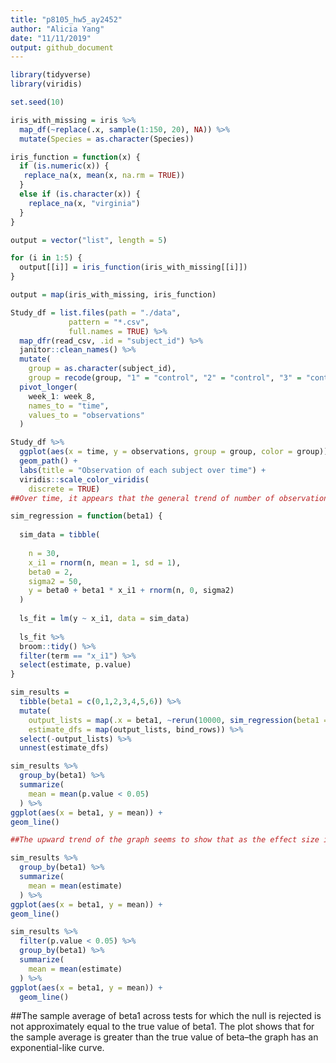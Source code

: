 ```yaml
---
title: "p8105_hw5_ay2452"
author: "Alicia Yang"
date: "11/11/2019"
output: github_document
---
```


```r
library(tidyverse)
library(viridis)

set.seed(10)

iris_with_missing = iris %>% 
  map_df(~replace(.x, sample(1:150, 20), NA)) %>%
  mutate(Species = as.character(Species))
```

```r
iris_function = function(x) {
  if (is.numeric(x)) {
   replace_na(x, mean(x, na.rm = TRUE))
  }
  else if (is.character(x)) {
    replace_na(x, "virginia")
  }
}

output = vector("list", length = 5)

for (i in 1:5) {
  output[[i]] = iris_function(iris_with_missing[[i]])
}

output = map(iris_with_missing, iris_function)
```

```r
Study_df = list.files(path = "./data",
             pattern = "*.csv", 
             full.names = TRUE) %>%
  map_dfr(read_csv, .id = "subject_id") %>%
  janitor::clean_names() %>%
  mutate(
    group = as.character(subject_id),
    group = recode(group, "1" = "control", "2" = "control", "3" = "control", "4" = "control", "5" = "control", "6" = "control", "7" = "control", "8" = "control", "9" = "control", "10" = "control", "11" = "experiment", "12" = "experiment", "13" = "experiment", "14" = "experiment", "15" = "experiment", "16" = "experiment", "17" = "experiment", "18" = "experiment", "19" = "experiment", "20" = "experiment" )) %>% 
  pivot_longer(
    week_1: week_8,
    names_to = "time", 
    values_to = "observations"
  )

Study_df %>% 
  ggplot(aes(x = time, y = observations, group = group, color = group)) + 
  geom_path() +
  labs(title = "Observation of each subject over time") + 
  viridis::scale_color_viridis(
    discrete = TRUE)
##Over time, it appears that the general trend of number of observations increases for individuals in the experimental group. Individuals in the control group seem to start and end at around the same observation number. 
```

```r
sim_regression = function(beta1) {
  
  sim_data = tibble(
    
    n = 30,
    x_i1 = rnorm(n, mean = 1, sd = 1),
    beta0 = 2, 
    sigma2 = 50,
    y = beta0 + beta1 * x_i1 + rnorm(n, 0, sigma2)
  )
  
  ls_fit = lm(y ~ x_i1, data = sim_data)
  
  ls_fit %>% 
  broom::tidy() %>%
  filter(term == "x_i1") %>%
  select(estimate, p.value)
}

sim_results = 
  tibble(beta1 = c(0,1,2,3,4,5,6)) %>% 
  mutate(
    output_lists = map(.x = beta1, ~rerun(10000, sim_regression(beta1 = .x))),
    estimate_dfs = map(output_lists, bind_rows)) %>% 
  select(-output_lists) %>% 
  unnest(estimate_dfs)
```

```r
sim_results %>%
  group_by(beta1) %>%
  summarize(
    mean = mean(p.value < 0.05)
  ) %>%
ggplot(aes(x = beta1, y = mean)) + 
geom_line()

##The upward trend of the graph seems to show that as the effect size increases, the power seemingly increases.
```

```r
sim_results %>%
  group_by(beta1) %>%
  summarize(
    mean = mean(estimate)
  ) %>%
ggplot(aes(x = beta1, y = mean)) + 
geom_line()  
```

```r
sim_results %>%
  filter(p.value < 0.05) %>%
  group_by(beta1) %>%
  summarize(
    mean = mean(estimate)
  ) %>% 
ggplot(aes(x = beta1, y = mean)) +
  geom_line()
```

##The sample average of beta1 across tests for which the null is rejected is not approximately equal to the true value of beta1. The plot shows that for the sample average is greater than the true value of beta--the graph has an exponential-like curve.